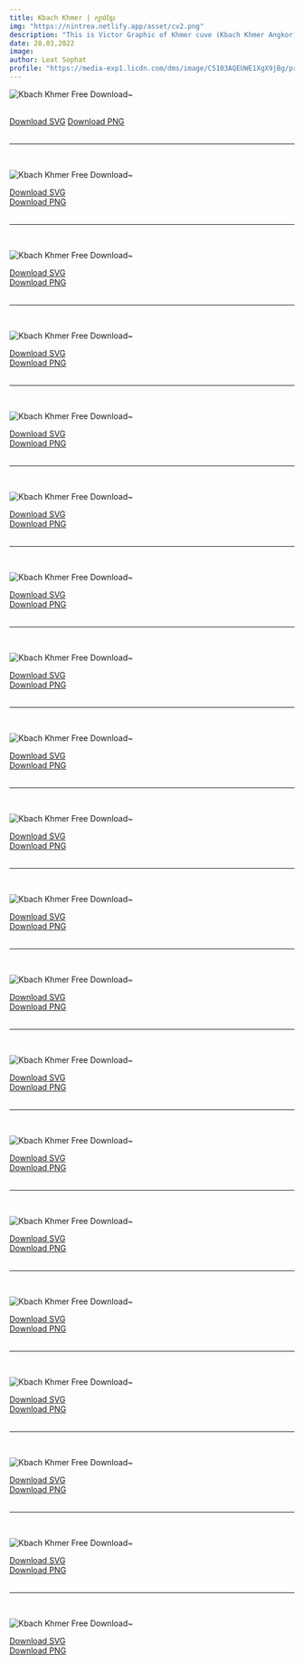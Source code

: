 ```yaml
---
title: Kbach Khmer | ក្បាច់ខ្មែរ
img: "https://nintrea.netlify.app/asset/cv2.png"
description: "This is Victor Graphic of Khmer cuve (Kbach Khmer Angkor) in Adobe Illustrator(*.AI) which i have draw from the original photo shoot."
date: 28,03,2022
image: 
author: Leat Sophat
profile: "https://media-exp1.licdn.com/dms/image/C5103AQEUWE1XgX9jBg/profile-displayphoto-shrink_200_200/0/1584979740813?e=1653523200&v=beta&t=8zDA1D4XOfriqkEuu6LY6_q5wFKcdql1aC3Ik35hNMQ"
---
```





![Kbach Khmer Free Download~](https://nintrea.netlify.app/asset/KbachkhmerSVG/kbach-1.svg)

<br/>
<div 
    style={{ 
        display: 'flex',
        justifyContent: 'center', 
        width:100 + '%' , 
        gap: '10px',  }}>
    <a 
        href="https://nintrea.netlify.app/asset/KbachkhmerSVG/kbach-1.SVG" 
        target="_blank" 
        style={{ backgroundColor: 'white', 
        color: '#000' , 
        borderRadius: 5 + 'px', 
        padding: '5px 15px', 
        boxShadow: '0 8px 5px rgb(0 0 0 / 0.08)', 
        fontSize: '15px' }}
        >Download SVG</a>
    <a 
        href="https://nintrea.netlify.app/asset/KbachkhmerSVG/kbach-1.png" 
        target="_blank" 
        style={{ backgroundColor: 'white', 
        color: '#000' , 
        borderRadius: 5 + 'px', 
        padding: '5px 15px', 
        boxShadow: '0 8px 5px rgb(0 0 0 / 0.08)', 
        fontSize: '15px' }}
        >Download PNG</a>
</div>
<br/>
<hr/>
<br/>

![Kbach Khmer Free Download~](https://nintrea.netlify.app/asset/KbachkhmerSVG/kbach-2.svg)
<br/>
<div 
    style={{ 
        display: 'flex',
        justifyContent: 'center', 
        width:100 + '%' , 
        gap: '10px',  }}>
    <a 
        href="https://nintrea.netlify.app/asset/KbachkhmerSVG/kbach-2.SVG" 
        target="_blank" 
        style={{ backgroundColor: 'white', 
        color: '#000' , 
        borderRadius: 5 + 'px', 
        padding: '5px 15px', 
        boxShadow: '0 8px 5px rgb(0 0 0 / 0.08)', 
        fontSize: '15px' }}
        >Download SVG
    </a> <br/>
    <a 
        href="https://nintrea.netlify.app/asset/KbachkhmerSVG/kbach-2.png" 
        target="_blank" 
        style={{ backgroundColor: 'white', 
        color: '#000' , 
        borderRadius: 5 + 'px', 
        padding: '5px 15px', 
        boxShadow: '0 8px 5px rgb(0 0 0 / 0.08)', 
        fontSize: '15px' }}
        >Download PNG</a>
</div>
<br/>
<hr/>
<br/>


![Kbach Khmer Free Download~](https://nintrea.netlify.app/asset/KbachkhmerSVG/kbach-3.svg)
<br/>
<div 
    style={{ 
        display: 'flex',
        justifyContent: 'center', 
        width:100 + '%' , 
        gap: '10px',  }}>
    <a 
        href="https://nintrea.netlify.app/asset/KbachkhmerSVG/kbach-3.SVG" 
        target="_blank" 
        style={{ backgroundColor: 'white', 
        color: '#000' , 
        borderRadius: 5 + 'px', 
        padding: '5px 15px', 
        boxShadow: '0 8px 5px rgb(0 0 0 / 0.08)', 
        fontSize: '15px' }}
        >Download SVG
    </a> <br/>
    <a 
        href="https://nintrea.netlify.app/asset/KbachkhmerSVG/kbach-3.png" 
        target="_blank" 
        style={{ backgroundColor: 'white', 
        color: '#000' , 
        borderRadius: 5 + 'px', 
        padding: '5px 15px', 
        boxShadow: '0 8px 5px rgb(0 0 0 / 0.08)', 
        fontSize: '15px' }}
        >Download PNG</a>
</div>
<br/>
<hr/>
<br/>


![Kbach Khmer Free Download~](https://nintrea.netlify.app/asset/KbachkhmerSVG/kbach-4.svg)
<br/>
<div 
    style={{ 
        display: 'flex',
        justifyContent: 'center', 
        width:100 + '%' , 
        gap: '10px',  }}>
    <a 
        href="https://nintrea.netlify.app/asset/KbachkhmerSVG/kbach-4.SVG" 
        target="_blank" 
        style={{ backgroundColor: 'white', 
        color: '#000' , 
        borderRadius: 5 + 'px', 
        padding: '5px 15px', 
        boxShadow: '0 8px 5px rgb(0 0 0 / 0.08)', 
        fontSize: '15px' }}
        >Download SVG
    </a> <br/>
    <a 
        href="https://nintrea.netlify.app/asset/KbachkhmerSVG/kbach-4.png" 
        target="_blank" 
        style={{ backgroundColor: 'white', 
        color: '#000' , 
        borderRadius: 5 + 'px', 
        padding: '5px 15px', 
        boxShadow: '0 8px 5px rgb(0 0 0 / 0.08)', 
        fontSize: '15px' }}
        >Download PNG</a>
</div>
<br/>
<hr/>
<br/>


![Kbach Khmer Free Download~](https://nintrea.netlify.app/asset/KbachkhmerSVG/kbach-5.svg)
<br/>
<div 
    style={{ 
        display: 'flex',
        justifyContent: 'center', 
        width:100 + '%' , 
        gap: '10px',  }}>
    <a 
        href="https://nintrea.netlify.app/asset/KbachkhmerSVG/kbach-5.SVG" 
        target="_blank" 
        style={{ backgroundColor: 'white', 
        color: '#000' , 
        borderRadius: 5 + 'px', 
        padding: '5px 15px', 
        boxShadow: '0 8px 5px rgb(0 0 0 / 0.08)', 
        fontSize: '15px' }}
        >Download SVG
    </a> <br/>
    <a 
        href="https://nintrea.netlify.app/asset/KbachkhmerSVG/kbach-5.png" 
        target="_blank" 
        style={{ backgroundColor: 'white', 
        color: '#000' , 
        borderRadius: 5 + 'px', 
        padding: '5px 15px', 
        boxShadow: '0 8px 5px rgb(0 0 0 / 0.08)', 
        fontSize: '15px' }}
        >Download PNG</a>
</div>
<br/>
<hr/>
<br/>

![Kbach Khmer Free Download~](https://nintrea.netlify.app/asset/KbachkhmerSVG/kbach-6.svg)
<br/>
<div 
    style={{ 
        display: 'flex',
        justifyContent: 'center', 
        width:100 + '%' , 
        gap: '10px',  }}>
    <a 
        href="https://nintrea.netlify.app/asset/KbachkhmerSVG/kbach-6.SVG" 
        target="_blank" 
        style={{ backgroundColor: 'white', 
        color: '#000' , 
        borderRadius: 5 + 'px', 
        padding: '5px 15px', 
        boxShadow: '0 8px 5px rgb(0 0 0 / 0.08)', 
        fontSize: '15px' }}
        >Download SVG
    </a> <br/>
    <a 
        href="https://nintrea.netlify.app/asset/KbachkhmerSVG/kbach-6.png" 
        target="_blank" 
        style={{ backgroundColor: 'white', 
        color: '#000' , 
        borderRadius: 5 + 'px', 
        padding: '5px 15px', 
        boxShadow: '0 8px 5px rgb(0 0 0 / 0.08)', 
        fontSize: '15px' }}
        >Download PNG</a>
</div>
<br/>
<hr/>
<br/>


![Kbach Khmer Free Download~](https://nintrea.netlify.app/asset/KbachkhmerSVG/kbach-7.svg)
<br/>
<div 
    style={{ 
        display: 'flex',
        justifyContent: 'center', 
        width:100 + '%' , 
        gap: '10px',  }}>
    <a 
        href="https://nintrea.netlify.app/asset/KbachkhmerSVG/kbach-7.SVG" 
        target="_blank" 
        style={{ backgroundColor: 'white', 
        color: '#000' , 
        borderRadius: 5 + 'px', 
        padding: '5px 15px', 
        boxShadow: '0 8px 5px rgb(0 0 0 / 0.08)', 
        fontSize: '15px' }}
        >Download SVG
    </a> <br/>
    <a 
        href="https://nintrea.netlify.app/asset/KbachkhmerSVG/kbach-7.png" 
        target="_blank" 
        style={{ backgroundColor: 'white', 
        color: '#000' , 
        borderRadius: 5 + 'px', 
        padding: '5px 15px', 
        boxShadow: '0 8px 5px rgb(0 0 0 / 0.08)', 
        fontSize: '15px' }}
        >Download PNG</a>
</div>
<br/>
<hr/>
<br/>


![Kbach Khmer Free Download~](https://nintrea.netlify.app/asset/KbachkhmerSVG/kbach-8.svg)
<br/>
<div 
    style={{ 
        display: 'flex',
        justifyContent: 'center', 
        width:100 + '%' , 
        gap: '10px',  }}>
    <a 
        href="https://nintrea.netlify.app/asset/KbachkhmerSVG/kbach-8.SVG" 
        target="_blank" 
        style={{ backgroundColor: 'white', 
        color: '#000' , 
        borderRadius: 5 + 'px', 
        padding: '5px 15px', 
        boxShadow: '0 8px 5px rgb(0 0 0 / 0.08)', 
        fontSize: '15px' }}
        >Download SVG
    </a> <br/>
    <a 
        href="https://nintrea.netlify.app/asset/KbachkhmerSVG/kbach-8.png" 
        target="_blank" 
        style={{ backgroundColor: 'white', 
        color: '#000' , 
        borderRadius: 5 + 'px', 
        padding: '5px 15px', 
        boxShadow: '0 8px 5px rgb(0 0 0 / 0.08)', 
        fontSize: '15px' }}
        >Download PNG</a>
</div>
<br/>
<hr/>
<br/>


![Kbach Khmer Free Download~](https://nintrea.netlify.app/asset/KbachkhmerSVG/kbach-9.svg)
<br/>
<div 
    style={{ 
        display: 'flex',
        justifyContent: 'center', 
        width:100 + '%' , 
        gap: '10px',  }}>
    <a 
        href="https://nintrea.netlify.app/asset/KbachkhmerSVG/kbach-9.SVG" 
        target="_blank" 
        style={{ backgroundColor: 'white', 
        color: '#000' , 
        borderRadius: 5 + 'px', 
        padding: '5px 15px', 
        boxShadow: '0 8px 5px rgb(0 0 0 / 0.08)', 
        fontSize: '15px' }}
        >Download SVG
    </a> <br/>
    <a 
        href="https://nintrea.netlify.app/asset/KbachkhmerSVG/kbach-9.png" 
        target="_blank" 
        style={{ backgroundColor: 'white', 
        color: '#000' , 
        borderRadius: 5 + 'px', 
        padding: '5px 15px', 
        boxShadow: '0 8px 5px rgb(0 0 0 / 0.08)', 
        fontSize: '15px' }}
        >Download PNG</a>
</div>
<br/>
<hr/>
<br/>


![Kbach Khmer Free Download~](https://nintrea.netlify.app/asset/KbachkhmerSVG/kbach-10.svg)
<br/>
<div 
    style={{ 
        display: 'flex',
        justifyContent: 'center', 
        width:100 + '%' , 
        gap: '10px',  }}>
    <a 
        href="https://nintrea.netlify.app/asset/KbachkhmerSVG/kbach-10.SVG" 
        target="_blank" 
        style={{ backgroundColor: 'white', 
        color: '#000' , 
        borderRadius: 5 + 'px', 
        padding: '5px 15px', 
        boxShadow: '0 8px 5px rgb(0 0 0 / 0.08)', 
        fontSize: '15px' }}
        >Download SVG
    </a> <br/>
    <a 
        href="https://nintrea.netlify.app/asset/KbachkhmerSVG/kbach-10.png" 
        target="_blank" 
        style={{ backgroundColor: 'white', 
        color: '#000' , 
        borderRadius: 5 + 'px', 
        padding: '5px 15px', 
        boxShadow: '0 8px 5px rgb(0 0 0 / 0.08)', 
        fontSize: '15px' }}
        >Download PNG</a>
</div>
<br/>
<hr/>
<br/>


![Kbach Khmer Free Download~](https://nintrea.netlify.app/asset/KbachkhmerSVG/kbach-11.svg)
<br/>
<div 
    style={{ 
        display: 'flex',
        justifyContent: 'center', 
        width:100 + '%' , 
        gap: '10px',  }}>
    <a 
        href="https://nintrea.netlify.app/asset/KbachkhmerSVG/kbach-11.SVG" 
        target="_blank" 
        style={{ backgroundColor: 'white', 
        color: '#000' , 
        borderRadius: 5 + 'px', 
        padding: '5px 15px', 
        boxShadow: '0 8px 5px rgb(0 0 0 / 0.08)', 
        fontSize: '15px' }}
        >Download SVG
    </a> <br/>
    <a 
        href="https://nintrea.netlify.app/asset/KbachkhmerSVG/kbach-11.png" 
        target="_blank" 
        style={{ backgroundColor: 'white', 
        color: '#000' , 
        borderRadius: 5 + 'px', 
        padding: '5px 15px', 
        boxShadow: '0 8px 5px rgb(0 0 0 / 0.08)', 
        fontSize: '15px' }}
        >Download PNG</a>
</div>
<br/>
<hr/>
<br/>


![Kbach Khmer Free Download~](https://nintrea.netlify.app/asset/KbachkhmerSVG/kbach-12.svg)
<br/>
<div 
    style={{ 
        display: 'flex',
        justifyContent: 'center', 
        width:100 + '%' , 
        gap: '10px',  }}>
    <a 
        href="https://nintrea.netlify.app/asset/KbachkhmerSVG/kbach-12.SVG" 
        target="_blank" 
        style={{ backgroundColor: 'white', 
        color: '#000' , 
        borderRadius: 5 + 'px', 
        padding: '5px 15px', 
        boxShadow: '0 8px 5px rgb(0 0 0 / 0.08)', 
        fontSize: '15px' }}
        >Download SVG
    </a> <br/>
    <a 
        href="https://nintrea.netlify.app/asset/KbachkhmerSVG/kbach-12.png" 
        target="_blank" 
        style={{ backgroundColor: 'white', 
        color: '#000' , 
        borderRadius: 5 + 'px', 
        padding: '5px 15px', 
        boxShadow: '0 8px 5px rgb(0 0 0 / 0.08)', 
        fontSize: '15px' }}
        >Download PNG</a>
</div>
<br/>
<hr/>
<br/>

![Kbach Khmer Free Download~](https://nintrea.netlify.app/asset/KbachkhmerSVG/kbach-13.svg)
<br/>
<div 
    style={{ 
        display: 'flex',
        justifyContent: 'center', 
        width:100 + '%' , 
        gap: '10px',  }}>
    <a 
        href="https://nintrea.netlify.app/asset/KbachkhmerSVG/kbach-13.SVG" 
        target="_blank" 
        style={{ backgroundColor: 'white', 
        color: '#000' , 
        borderRadius: 5 + 'px', 
        padding: '5px 15px', 
        boxShadow: '0 8px 5px rgb(0 0 0 / 0.08)', 
        fontSize: '15px' }}
        >Download SVG
    </a> <br/>
    <a 
        href="https://nintrea.netlify.app/asset/KbachkhmerSVG/kbach-13.png" 
        target="_blank" 
        style={{ backgroundColor: 'white', 
        color: '#000' , 
        borderRadius: 5 + 'px', 
        padding: '5px 15px', 
        boxShadow: '0 8px 5px rgb(0 0 0 / 0.08)', 
        fontSize: '15px' }}
        >Download PNG</a>
</div>
<br/>
<hr/>
<br/>

![Kbach Khmer Free Download~](https://nintrea.netlify.app/asset/KbachkhmerSVG/kbach-14.svg)
<br/>
<div 
    style={{ 
        display: 'flex',
        justifyContent: 'center', 
        width:100 + '%' , 
        gap: '10px',  }}>
    <a 
        href="https://nintrea.netlify.app/asset/KbachkhmerSVG/kbach-14.SVG" 
        target="_blank" 
        style={{ backgroundColor: 'white', 
        color: '#000' , 
        borderRadius: 5 + 'px', 
        padding: '5px 15px', 
        boxShadow: '0 8px 5px rgb(0 0 0 / 0.08)', 
        fontSize: '15px' }}
        >Download SVG
    </a> <br/>
    <a 
        href="https://nintrea.netlify.app/asset/KbachkhmerSVG/kbach-14.png" 
        target="_blank" 
        style={{ backgroundColor: 'white', 
        color: '#000' , 
        borderRadius: 5 + 'px', 
        padding: '5px 15px', 
        boxShadow: '0 8px 5px rgb(0 0 0 / 0.08)', 
        fontSize: '15px' }}
        >Download PNG</a>
</div>
<br/>
<hr/>
<br/>

![Kbach Khmer Free Download~](https://nintrea.netlify.app/asset/KbachkhmerSVG/kbach-15.svg)
<br/>
<div 
    style={{ 
        display: 'flex',
        justifyContent: 'center', 
        width:100 + '%' , 
        gap: '10px',  }}>
    <a 
        href="https://nintrea.netlify.app/asset/KbachkhmerSVG/kbach-15.SVG" 
        target="_blank" 
        style={{ backgroundColor: 'white', 
        color: '#000' , 
        borderRadius: 5 + 'px', 
        padding: '5px 15px', 
        boxShadow: '0 8px 5px rgb(0 0 0 / 0.08)', 
        fontSize: '15px' }}
        >Download SVG
    </a> <br/>
    <a 
        href="https://nintrea.netlify.app/asset/KbachkhmerSVG/kbach-15.png" 
        target="_blank" 
        style={{ backgroundColor: 'white', 
        color: '#000' , 
        borderRadius: 5 + 'px', 
        padding: '5px 15px', 
        boxShadow: '0 8px 5px rgb(0 0 0 / 0.08)', 
        fontSize: '15px' }}
        >Download PNG</a>
</div>
<br/>
<hr/>
<br/>

![Kbach Khmer Free Download~](https://nintrea.netlify.app/asset/KbachkhmerSVG/kbach-16.svg)
<br/>
<div 
    style={{ 
        display: 'flex',
        justifyContent: 'center', 
        width:100 + '%' , 
        gap: '10px',  }}>
    <a 
        href="https://nintrea.netlify.app/asset/KbachkhmerSVG/kbach-16.SVG" 
        target="_blank" 
        style={{ backgroundColor: 'white', 
        color: '#000' , 
        borderRadius: 5 + 'px', 
        padding: '5px 15px', 
        boxShadow: '0 8px 5px rgb(0 0 0 / 0.08)', 
        fontSize: '15px' }}
        >Download SVG
    </a> <br/>
    <a 
        href="https://nintrea.netlify.app/asset/KbachkhmerSVG/kbach-16.png" 
        target="_blank" 
        style={{ backgroundColor: 'white', 
        color: '#000' , 
        borderRadius: 5 + 'px', 
        padding: '5px 15px', 
        boxShadow: '0 8px 5px rgb(0 0 0 / 0.08)', 
        fontSize: '15px' }}
        >Download PNG</a>
</div>
<br/>
<hr/>
<br/>

![Kbach Khmer Free Download~](https://nintrea.netlify.app/asset/KbachkhmerSVG/kbach-17.svg)
<br/>
<div 
    style={{ 
        display: 'flex',
        justifyContent: 'center', 
        width:100 + '%' , 
        gap: '10px',  }}>
    <a 
        href="https://nintrea.netlify.app/asset/KbachkhmerSVG/kbach-17.SVG" 
        target="_blank" 
        style={{ backgroundColor: 'white', 
        color: '#000' , 
        borderRadius: 5 + 'px', 
        padding: '5px 15px', 
        boxShadow: '0 8px 5px rgb(0 0 0 / 0.08)', 
        fontSize: '15px' }}
        >Download SVG
    </a> <br/>
    <a 
        href="https://nintrea.netlify.app/asset/KbachkhmerSVG/kbach-17.png" 
        target="_blank" 
        style={{ backgroundColor: 'white', 
        color: '#000' , 
        borderRadius: 5 + 'px', 
        padding: '5px 15px', 
        boxShadow: '0 8px 5px rgb(0 0 0 / 0.08)', 
        fontSize: '15px' }}
        >Download PNG</a>
</div>
<br/>
<hr/>
<br/>

![Kbach Khmer Free Download~](https://nintrea.netlify.app/asset/KbachkhmerSVG/kbach-18.svg)
<br/>
<div 
    style={{ 
        display: 'flex',
        justifyContent: 'center', 
        width:100 + '%' , 
        gap: '10px',  }}>
    <a 
        href="https://nintrea.netlify.app/asset/KbachkhmerSVG/kbach-18.SVG" 
        target="_blank" 
        style={{ backgroundColor: 'white', 
        color: '#000' , 
        borderRadius: 5 + 'px', 
        padding: '5px 15px', 
        boxShadow: '0 8px 5px rgb(0 0 0 / 0.08)', 
        fontSize: '15px' }}
        >Download SVG
    </a> <br/>
    <a 
        href="https://nintrea.netlify.app/asset/KbachkhmerSVG/kbach-18.png" 
        target="_blank" 
        style={{ backgroundColor: 'white', 
        color: '#000' , 
        borderRadius: 5 + 'px', 
        padding: '5px 15px', 
        boxShadow: '0 8px 5px rgb(0 0 0 / 0.08)', 
        fontSize: '15px' }}
        >Download PNG</a>
</div>
<br/>
<hr/>
<br/>

![Kbach Khmer Free Download~](https://nintrea.netlify.app/asset/KbachkhmerSVG/kbach-19.svg)
<br/>
<div 
    style={{ 
        display: 'flex',
        justifyContent: 'center', 
        width:100 + '%' , 
        gap: '10px',  }}>
    <a 
        href="https://nintrea.netlify.app/asset/KbachkhmerSVG/kbach-19.SVG" 
        target="_blank" 
        style={{ backgroundColor: 'white', 
        color: '#000' , 
        borderRadius: 5 + 'px', 
        padding: '5px 15px', 
        boxShadow: '0 8px 5px rgb(0 0 0 / 0.08)', 
        fontSize: '15px' }}
        >Download SVG
    </a> <br/>
    <a 
        href="https://nintrea.netlify.app/asset/KbachkhmerSVG/kbach-19.png" 
        target="_blank" 
        style={{ backgroundColor: 'white', 
        color: '#000' , 
        borderRadius: 5 + 'px', 
        padding: '5px 15px', 
        boxShadow: '0 8px 5px rgb(0 0 0 / 0.08)', 
        fontSize: '15px' }}
        >Download PNG</a>
</div>
<br/>
<hr/>
<br/>

![Kbach Khmer Free Download~](https://nintrea.netlify.app/asset/KbachkhmerSVG/kbach-20.svg)
<br/>
<div 
    style={{ 
        display: 'flex',
        justifyContent: 'center', 
        width:100 + '%' , 
        gap: '10px',  }}>
    <a 
        href="https://nintrea.netlify.app/asset/KbachkhmerSVG/kbach-20.SVG" 
        target="_blank" 
        style={{ backgroundColor: 'white', 
        color: '#000' , 
        borderRadius: 5 + 'px', 
        padding: '5px 15px', 
        boxShadow: '0 8px 5px rgb(0 0 0 / 0.08)', 
        fontSize: '15px' }}
        >Download SVG
    </a> <br/>
    <a 
        href="https://nintrea.netlify.app/asset/KbachkhmerSVG/kbach-20.png" 
        target="_blank" 
        style={{ backgroundColor: 'white', 
        color: '#000' , 
        borderRadius: 5 + 'px', 
        padding: '5px 15px', 
        boxShadow: '0 8px 5px rgb(0 0 0 / 0.08)', 
        fontSize: '15px' }}
        >Download PNG</a>
</div>
<br/>